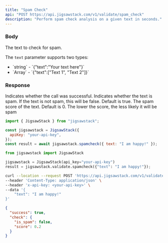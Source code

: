 ```yaml
---
title: "Spam Check"
api: "POST https://api.jigsawstack.com/v1/validate/spam_check"
description: "Perform spam check analysis on a given text in seconds."
---
```


### Body

<ParamField body="text" type="string" required>
  The text to check for spam.

The `text` parameter supports two types:

  <ul>
    <li>`string` - `{"text":"Your text here"}`</li>
    <li>`Array<string>` - `{"text":["Text 1", "Text 2"]}`</li>
  </ul>

</ParamField>

<Snippet file="header.mdx" />

### Response

<ResponseField name="success" type="boolean">
  Indicates whether the call was successful.
</ResponseField>

<ResponseField name="check" type="object">

<Expandable title="Toggle object" defaultOpen="true">

<ResponseField name="is_spam" type="boolean" default="true">
  Indicates whether the text is spam. If the text is not spam, this will be
  false. Default is true.
</ResponseField>

<ResponseField name="score" type="number">
  The spam score of the text. Default is 0. The lower the score, the less likely
  it will be spam
</ResponseField>

</Expandable>

</ResponseField>

<RequestExample>

```javascript Javascript
import { JigsawStack } from "jigsawstack";

const jigsawstack = JigsawStack({
  apiKey: "your-api-key",
});
const result = await jigsawstack.spamcheck({ text: "I am happy!" });
```

```python Python
from jigsawstack import JigsawStack

jigsawstack = JigsawStack(api_key="your-api-key")
result = jigsawstack.validate.spamcheck({"text": "I am happy!"});
```

```bash cURL
curl --location --request POST 'https://api.jigsawstack.com/v1/validate/spam_check' \
--header 'Content-Type: application/json' \
--header 'x-api-key: <your-api-key>' \
--data '{
    "text": "I am happy!"
}'
```

</RequestExample>

<ResponseExample>

```json Response
{
  "success": true,
  "check": {
    "is_spam": false,
    "score": 0.2
  }
}
```

</ResponseExample>
